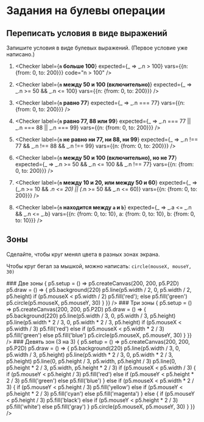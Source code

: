 
# Задания на булевы операции

## Переписать условия в виде выражений

Запишите условия в виде булевых выражений. (Первое условие уже написано.)

1.  <Checker 
      label={<b><code>n</code> больше 100</b>}
      expected={_ => _.n > 100}
      vars={{n: {from: 0, to: 200}}}
      code="n > 100"
    />

1.  <Checker 
      label={<b><code>n</code> между 50 и 100 (включительно)</b>}
      expected={_ => _.n >= 50 && _.n <= 100}
      vars={{n: {from: 0, to: 200}}}
    />

1.  <Checker 
      label={<b><code>n</code> равно 77</b>}
      expected={_ => _.n === 77}
      vars={{n: {from: 0, to: 200}}}
    />

1.  <Checker 
      label={<b><code>n</code> равно 77, 88 или 99</b>}
      expected={_ => _.n === 77 || _.n === 88 || _.n === 99}
      vars={{n: {from: 0, to: 200}}}
    />

1.  <Checker 
      label={<b><code>n</code> не равно ни 77, ни 88, ни 99</b>}
      expected={_ => _.n !== 77 && _.n !== 88 && _.n !== 99}
      vars={{n: {from: 0, to: 200}}}
    />

1.  <Checker
      label={<b><code>n</code> между 50 и 100 (включительно), но не 77</b>}
      expected={_ => _.n >= 50 && _.n <= 100 && _.n !== 77}
      vars={{n: {from: 0, to: 200}}}
     />
  
1.  <Checker
      label={<b><code>n</code> между 10 и 20, или между 50 и 60</b>}
      expected={_ => (_.n >= 10 && _.n <= 20) || (_.n >= 50 && _.n <= 60)}
      vars={{n: {from: 0, to: 200}}}
     />

1.  <Checker
      label={<b><code>n</code> находится между <code>a</code> и <code>b</code></b>}
      expected={_ => _.a <= _.n && _.n <= _.b}
      vars={{n: {from: 0, to: 10}, a: {from: 0, to: 10}, b: {from: 0, to: 10}}}
     />

## Зоны

Сделайте, чтобы круг менял цвета в разных зонах экрана.

Чтобы круг бегал за мышкой, можно написать: `circle(mouseX, mouseY, 30)`

<Boxes>
  <Box>
    ### Две зоны
    <P5 sketch={(p5) => {
      p5.setup = () => p5.createCanvas(200, 200, p5.P2D)
      p5.draw = () => {
        p5.background(220)
        p5.line(p5.width / 2, 0, p5.width / 2, p5.height)
        if (p5.mouseX < p5.width / 2) p5.fill('red'); else p5.fill('green')
        p5.circle(p5.mouseX, p5.mouseY, 30)
      }
    }} />
  </Box>

  <Box>
    ### Три зоны
    <P5 sketch={(p5) => {
      p5.setup = () => p5.createCanvas(200, 200, p5.P2D)
      p5.draw = () => {
        p5.background(220)
        p5.line(p5.width / 3, 0, p5.width / 3, p5.height)
        p5.line(p5.width * 2 / 3, 0, p5.width * 2 / 3, p5.height)
        if (p5.mouseX < p5.width / 3) p5.fill('red')
        else if (p5.mouseX < p5.width * 2 / 3) p5.fill('green')
        else p5.fill('blue')
        p5.circle(p5.mouseX, p5.mouseY, 30)
      }
    }} />
  </Box>

  <Box>
    ### Девять зон (3 на 3)
    <P5 sketch={(p5) => {
      p5.setup = () => p5.createCanvas(200, 200, p5.P2D)
      p5.draw = () => {
        p5.background(220)
        p5.line(p5.width / 3, 0, p5.width / 3, p5.height)
        p5.line(p5.width * 2 / 3, 0, p5.width * 2 / 3, p5.height)
        p5.line(0, p5.height / 3, p5.width, p5.height / 3)
        p5.line(0, p5.height * 2 / 3, p5.width, p5.height * 2 / 3)
        if (p5.mouseX < p5.width / 3) {
          if (p5.mouseY < p5.height / 3) p5.fill('red')
          else if (p5.mouseY < p5.height * 2 / 3) p5.fill('green')
          else p5.fill('blue')
        } else if (p5.mouseX < p5.width * 2 / 3) {
          if (p5.mouseY < p5.height / 3) p5.fill('yellow')
          else if (p5.mouseY < p5.height * 2 / 3) p5.fill('cyan')
          else p5.fill('magenta')
        } else {
          if (p5.mouseY < p5.height / 3) p5.fill('black')
          else if (p5.mouseY < p5.height * 2 / 3) p5.fill('white')
          else p5.fill('gray')
        }
        p5.circle(p5.mouseX, p5.mouseY, 30)
      }
    }} />
  </Box>
</Boxes>